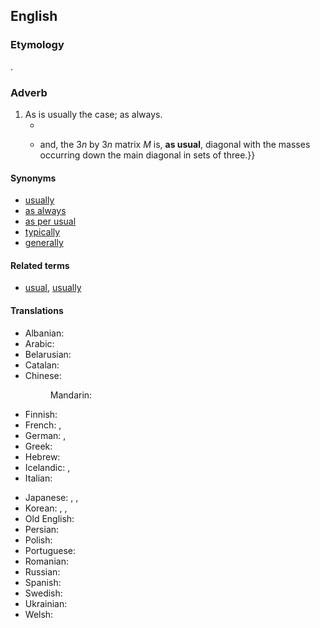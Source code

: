 ==English==

===Etymology===
{{ellipsis|en|[[as]] [[is]] [[usual]]}}.

===Adverb===
{{en-adv|-}}

# As is usually the case; as always.
#* {{RQ:Chambers Younger Set|IX|passage=“A tight little craft,” was Austin’s invariable comment on the matron;{{nb...}}. &para; Near her wandered her husband, orientally bland, invariably affable, and from time to time squinting sideways, '''as usual''', in the ever-renewed expectation that he might catch a glimpse of his stiff, retroussé moustache.}}
#* {{quote-book|en|year=2008|author=Firdaus E. Udwadia|author2=Robert E. Kalaba|title=[http://books.google.com/books?id=Z-QDk1AqCK0C Analytical Dynamics: A New Approach]|page=83|publisher=[[w:Cambridge University Press|Cambridge University Press]]|isbn=0521048338
|passage={{...}}and, the 3<var>n</var> by 3<var>n</var> matrix <var>M</var> is, '''as usual''', diagonal <!-- [sic] no comma here --> with the masses occurring down the main diagonal in sets of three{{nb...}}.}}

====Synonyms====
* [[usually]]
* [[as always]]
* [[as per usual]]
* [[typically]]
* [[generally]]

====Related terms====
* [[usual]], [[usually]]

====Translations====
{{trans-top|as is usually the case}}
* Albanian: {{t|sq|si zakonisht}}
* Arabic: {{t|ar|كَالْعَادَة|tr=ka-l-ʿāda}}
* Belarusian: {{t|be|як звыча́йна}}
* Catalan: {{t|ca|com de costum}}
* Chinese:
*: Mandarin: {{t+|cmn|照常|tr=zhàocháng|sc=Hani}}
* Finnish: {{t|fi|kuten tavallista}}
* French: {{t+|fr|comme d'habitude}}, {{t+|fr|comme d'hab}}
* German: {{t|de|wie üblich}}, {{t|de|wie gewöhnlich}}
* Greek: {{t|el|ως συνήθως}}
* Hebrew: {{t|he|כרגיל|tr=karagil}}
* Icelandic: {{t|is|að venju}}, {{t+|is|eins og vant er}}
* Italian: {{t|it|come al solito}}
{{trans-mid}}
* Japanese: {{t|ja|いつものように|tr=itsumo no yō ni|sc=Jpan}}, {{t|ja|平常通り|tr=へいじょうどおり, heijōdōri|sc=Jpan}}, {{t|ja|例の如く|tr=れいのごとく, rei no godoku}}
* Korean: {{t|ko|평소처럼}}, {{t|ko|평상시처럼}}, {{t|ko|늘 그렇듯}}
* Old English: {{t|ang|swā ġewunelīċ}}
* Persian: {{t|fa|طبق معمول|tr=tebq-e ma'mul}}
* Polish: {{t|pl|jak zwykle}}
* Portuguese: {{t|pt|como de costume}}
* Romanian: {{t|ro|ca de obicei}}
* Russian: {{t|ru|как обы́чно}}
* Spanish: {{t|es|como de costumbre}}
* Swedish: {{t|sv|som vanligt}}
* Ukrainian: {{t|uk|як звича́йно}}
* Welsh: {{t|cy|fel arfer}}
{{trans-bottom}}